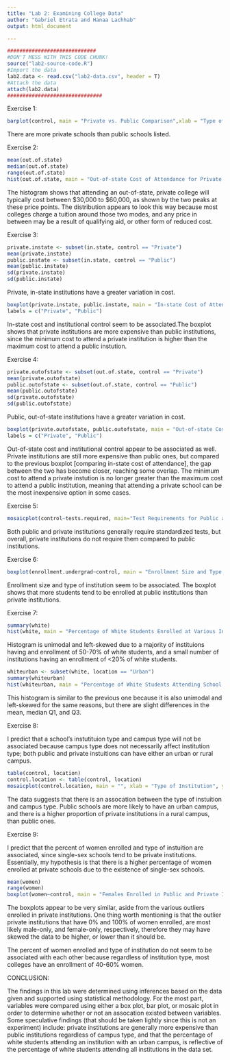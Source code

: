 ```yaml
---
title: "Lab 2: Examining College Data"
author: "Gabriel Etrata and Hanaa Lachhab"
output: html_document

---
```


<!-- WARNING: This file must be in the same folder with the data and source code to work.-->

```r
#############################
#DON'T MESS WITH THIS CODE CHUNK!
source("lab2-source-code.R")
#Import the data
lab2.data <- read.csv("lab2-data.csv", header = T)
#Attach the data
attach(lab2.data)
###############################
```
Exercise 1:

```r
barplot(control, main = "Private vs. Public Comparison",xlab = "Type of Institution", ylab = "Number of Institutions")
```

There are more private schools than public schools listed.

Exercise 2:

```r
mean(out.of.state)
median(out.of.state)
range(out.of.state)
hist(out.of.state, main = "Out-of-state Cost of Attendance for Private Institutions", xlab = "Cost ($)", ylab = "Number of Institutions")
```

The histogram shows that attending an out-of-state, private college will typically cost between $30,000 to $60,000, as shown by the two peaks at these price points. The distribution appears to look this way because most colleges charge a tuition around those two modes, and any price in between may be a result of qualifying aid, or other form of reduced cost.

Exercise 3:

```r
private.instate <- subset(in.state, control == "Private")
mean(private.instate)
public.instate <- subset(in.state, control == "Public")
mean(public.instate)
sd(private.instate)
sd(public.instate)
```

Private, in-state institutions have a greater variation in cost.

```r
boxplot(private.instate, public.instate, main = "In-state Cost of Attendance", xlab = "Type of Institution", ylab = "Cost ($)", names = c ("Private", "Public"))
labels = c("Private", "Public")
```

In-state cost and institutional control seem to be associated.The boxplot shows that private institutions are more expensive than public institutions, since the minimum cost to attend a private institution is higher than the maximum cost to attend a public instution. 

Exercise 4:

```r
private.outofstate <- subset(out.of.state, control == "Private")
mean(private.outofstate)
public.outofstate <- subset(out.of.state, control == "Public")
mean(public.outofstate)
sd(private.outofstate)
sd(public.outofstate)
```

Public, out-of-state institutions have a greater variation in cost.

```r
boxplot(private.outofstate, public.outofstate, main = "Out-of-state Cost of Attendance", xlab = "Type of Institution", ylab = "Cost ($)", names = c ("Private", "Public"))
labels = c("Private", "Public")
```

Out-of-state cost and institutional control appear to be associated as well. Private institutions are still more expensive than public ones, but compared to the previous boxplot [comparing in-state cost of attendance], the gap between the two has become closer, reaching some overlap. The minimum cost to attend a private instution is no longer greater than the maximum cost to attend a public institution, meaning that attending a private school can be the most inexpensive option in some cases.

Exercise 5:

```r
mosaicplot(control~tests.required, main="Test Requirements for Public and Private Institutions", xlab = "Type of Institution", ylab = "Test Requirements")
```

Both public and private institutions generally require standardized tests, but overall, private institutions do not require them compared to public institutions. 

Exercise 6:

```r
boxplot(enrollment.undergrad~control, main = "Enrollment Size and Type of Institution", xlab = "Type of Institution", ylab = "Enrollment Size")
```

Enrollment size and type of institution seem to be associated. The boxplot shows that more students tend to be enrolled at public institutions than private institutions. 

Exercise 7:

```r
summary(white)
hist(white, main = "Percentage of White Students Enrolled at Various Institutions" ,ylab = "Number of Institutions" ,xlab = "Percent of White Students")
```

Histogram is unimodal and left-skewed due to a majority of instituions having and enrollment of 50-70% of white students, and a small number of institutions having an enrollment of <20% of white students. 


```r
whiteurban <- subset(white, location == "Urban")
summary(whiteurban)
hist(whiteurban, main = "Percentage of White Students Attending School With an Urban Campus", xlab = "Percent of White Students", ylab = "Number of Institutions")
```

This histogram is similar to the previous one because it is also unimodal and left-skewed for the same reasons, but there are slight differences in the mean, median Q1, and Q3.

Exercise 8:

I predict that a school's instutituion type and campus type will not be associated because campus type does not necessarily affect institution type; both public and private instuitions can have either an urban or rural campus.

```r
table(control, location)
control.location <- table(control, location)
mosaicplot(control.location, main = "", xlab = "Type of Institution", ylab = "Campus")
```

The data suggests that there is an assocation between the type of instuition and campus type. Public schools are more likely to have an urban campus, and there is a higher proportion of private institutions in a rural campus, than public ones.

Exercise 9:

I predict that the percent of women enrolled and type of instuition are associated, since single-sex schools tend to be private institutions. Essentially, my hypothesis is that there is a higher percentage of women enrolled at private schools due to the existence of single-sex schools. 

```r
mean(women)
range(women)
boxplot(women~control, main = "Females Enrolled in Public and Private Institutions", xlab = "Type of Institution", ylab = "Percent of Females Enrolled")
```

The boxplots appear to be very similar, aside from the various outliers enrolled in private institutions. One thing worth mentioning is that the outlier private institutions that have 0% and 100% of women enrolled, are most likely male-only, and female-only, respectively, therefore they may have skewed the data to be higher, or lower than it should be.

The percent of women enrolled and type of institution do not seem to be associated with each other because regardless of institution type, most colleges have an enrollment of 40-60% women. 

CONCLUSION:

The findings in this lab were determined using inferences based on the data given and supported using statistical methodology. For the most part, variables were compared using either a box plot, bar plot, or mosaic plot in order to determine whether or not an assocation existed between variables. Some speculative findings (that should be taken lightly since this is not an experiment) include: private institutions are generally more expensive than public institutions regardless of campus type, and that the percentage of white students attending an institution with an urban campus, is reflective of the percentage of white students attending all institutions in the data set.